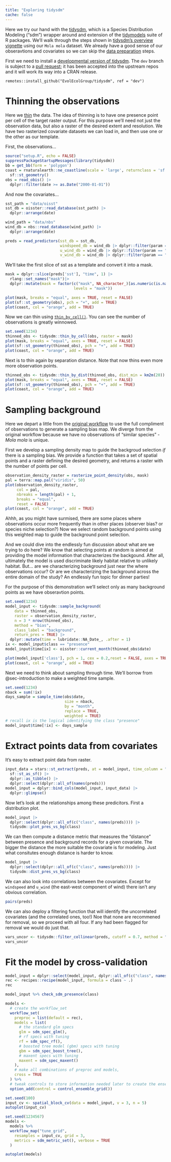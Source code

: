 ```yaml
---
title: "Exploring tidysdm"
cache: false
---
```


Here we try our hand with the [tidysdm](https://evolecolgroup.github.io/tidysdm/), which is a Species Distribution Modeling ("sdm") wrapper around and extension of  the [tidymodels](https://www.tidymodels.org/) suite of R packages. We'll walk through the steps shown in [tidysdm's overview vignette](https://evolecolgroup.github.io/tidysdm/articles/a0_tidysdm_overview.html) using our `Mola mola` dataset. We already have a good sense of our obseravtions and covariates so we can skip the [data preparation](https://evolecolgroup.github.io/tidysdm/articles/a0_tidysdm_overview.html#preparing-your-data) steps.

::: {.callout-important}
First we need to install a [developmental version of tidysdm](https://github.com/EvolEcolGroup/tidysdm).  The `dev` branch is subject to a [pull request](https://github.com/EvolEcolGroup/tidysdm/pull/57); it has been accepted into the upstream repos and it will work its way into a CRAN release.

```
remotes::install_github("EvolEcolGroup/tidysdm", ref = "dev")
```
:::

# Thinning the observations

Here we [thin](https://evolecolgroup.github.io/tidysdm/articles/a0_tidysdm_overview.html#thinning-step) the data.  The idea of thinning is to have one presence point per cell of the target raster output.  For this purpose we'll need not just the observation data, but also a raster of the desired extent and resolution. We have two rasterized covariate datasets we can load in, and then use one or the other as our template.

First, the observations...

```r
source("setup.R", echo = FALSE)
suppressPackageStartupMessages(library(tidysdm))
bb = get_bb(form = 'polygon')
coast = rnaturalearth::ne_coastline(scale = 'large', returnclass = 'sf') |>
  sf::st_geometry()
obs = read_obis() |>
  dplyr::filter(date >= as.Date("2000-01-01"))
```

And now the covariates...

```r
sst_path = "data/oisst"
sst_db = oisster::read_database(sst_path) |>
  dplyr::arrange(date)

wind_path = "data/nbs"
wind_db = nbs::read_database(wind_path) |>
  dplyr::arrange(date)

preds = read_predictors(sst_db = sst_db,
                        windspeed_db = wind_db |> dplyr::filter(param == "windspeed"),
                        u_wind_db = wind_db |> dplyr::filter(param == "u_wind"),
                        v_wind_db = wind_db |> dplyr::filter(param == "v_wind"))
```

We'll take the first slice of sst as a template and convert it into a mask.

```r
mask = dplyr::slice(preds['sst'], "time", 1) |>
  rlang::set_names("mask")|>
  dplyr::mutate(mask = factor(c("mask", NA_character_)[as.numeric(is.na(mask) + 1)],
                              levels = "mask"))

plot(mask, breaks = "equal", axes = TRUE, reset = FALSE)
plot(sf::st_geometry(obs), pch = "+", add = TRUE)
plot(coast, col = "orange", add = TRUE)
```

Now we can thin using [`thin_by_cell()`](https://evolecolgroup.github.io/tidysdm/reference/thin_by_cell.html).  You can see the number of observations is greatly winnowed.

```r
set.seed(1234)
thinned_obs <- tidysdm::thin_by_cell(obs, raster = mask)
plot(mask, breaks = "equal", axes = TRUE, reset = FALSE)
plot(sf::st_geometry(thinned_obs), pch = "+", add = TRUE)
plot(coast, col = "orange", add = TRUE)
```

Next is to thin again by separation distance. Note that now thins even more more observation points.

```r
thinned_obs <- tidysdm::thin_by_dist(thinned_obs, dist_min = km2m(20))
plot(mask, breaks = "equal", axes = TRUE, reset = FALSE)
plot(sf::st_geometry(thinned_obs), pch = "+", add = TRUE)
plot(coast, col = "orange", add = TRUE)
```

# Sampling background

Here we depart a little from the [original workflow](https://evolecolgroup.github.io/tidysdm/articles/a0_tidysdm_overview.html#thinning-step) to use the full compliment of observations to generate a sampling bias map. We diverge from the original workflow because we have no observations of "similar species" - *Mola mola* is unique.

First we develop a sampling density map to guide the backgroud selection *if* there is a sampling bias. We provide a function that takes a set of spatial points and a raster defining the desired geometry, and returns a raster with the number of points per cell.  

```r
observation_density_raster = rasterize_point_density(obs, mask)
pal = terra::map.pal("viridis", 50)
plot(observation_density_raster, 
     col = pal, 
     nbreaks = length(pal) + 1, 
     breaks = "equal", 
     reset = FALSE)
plot(coast, col = "orange", add = TRUE)     
```
Ahhh, as you might have surmised, there are some places where observations occur more frequently than in other places (observer bias? or species niche selection?) Now we select random background points using this weighted map to guide the background point selection.

::: {.callout-note}
And we could dive into the endlessly fun discussion about what are we trying to do here?  We know that selecting points at random is aimed at providing the model information that characterizes the backgound. After all, ultimately the model is used discriminate likely habitat relative to unlikely habitat.  But... are we characterizing background just near the where observations occur?  Or are we characterizing the background across the entire domain of the study? An endlessly fun topic for dinner parties!
:::


For the purpose of this demonstration we'll select only as many background points as we have obseravtion points. 
```r
set.seed(1234)
model_input <- tidysdm::sample_background(
    data = thinned_obs, 
    raster = observation_density_raster,
    n = 3 * nrow(thinned_obs),
    method = "bias",
    class_label = "background",
    return_pres = TRUE) |>
  dplyr::mutate(time = lubridate::NA_Date_, .after = 1)
ix <- model_input$class == "presence"
model_input$time[ix] <- oisster::current_month(thinned_obs$date)
```

```r
plot(model_input['class'], pch = 1, cex = 0.2,reset = FALSE, axes = TRUE)
plot(coast, col = "orange", add = TRUE)
```


Next we need to think about sampling through time. We'll borrow from @sec-introduction to make a weighted time sample. 

```r
set.seed(1234)
nback = sum(!ix)
days_sample = sample_time(obs$date, 
                          size = nback, 
                          by = "month", 
                          replace = TRUE, 
                          weighted = TRUE)
# recall ix is the logical identifying the class "presence"
model_input$time[!ix] <- days_sample
```

# Extract points data from covariates

It's easy to extract point data from raster.

```r
input_data = stars::st_extract(preds, at = model_input, time_column = "time") |>
  sf::st_as_sf() |>
  dplyr::as_tibble() |>
  dplyr::select(dplyr::all_of(names(preds)))
model_input = dplyr::bind_cols(model_input, input_data) |>
  dplyr::glimpse()
```
Now let's look at the relationships among these predicitors. First a distribution plot.

```r
model_input |>
  dplyr::select(dplyr::all_of(c("class", names(preds)))) |>
  tidysdm::plot_pres_vs_bg(class)
```
We can then compute a distance metric that measures the "distance" between presence and background records for a given covariate.  The bigger the distance the more suitable the covariate is for modeling. Just what consitutes enough distance is harder to know.  
```r
model_input |>
  dplyr::select(dplyr::all_of(c("class", names(preds)))) |>
  tidysdm::dist_pres_vs_bg(class)
```

We can also look into correlations between the covariates.  Except for `windspeed` and `u_wind` (the east-west component of wind) there isn't any obvious correlation.
```r
pairs(preds)
```
We can also deploy a filtering function that will identify the uncorrelated covariates (and the correlated ones, too!)  Noe that none are recommened for removal, so we proceed with all four.  If any had been flagged for removal we would do just that.

```r
vars_uncor <- tidysdm::filter_collinear(preds, cutoff = 0.7, method = "cor_caret")
vars_uncor
```

# Fit the model by cross-validation

```r
model_input = dplyr::select(model_input, dplyr::all_of(c("class", names(preds))))
rec <- recipes::recipe(model_input, formula = class ~ .)
rec
```

```r
model_input %>% check_sdm_presence(class)
```
```r
models <-
  # create the workflow_set
  workflow_set(
    preproc = list(default = rec),
    models = list(
      # the standard glm specs
      glm = sdm_spec_glm(),
      # rf specs with tuning
      rf = sdm_spec_rf(),
      # boosted tree model (gbm) specs with tuning
      gbm = sdm_spec_boost_tree(),
      # maxent specs with tuning
      maxent = sdm_spec_maxent()
    ),
    # make all combinations of preproc and models,
    cross = TRUE
  ) %>%
  # tweak controls to store information needed later to create the ensemble
  option_add(control = control_ensemble_grid())
```

```r
set.seed(100)
input_cv <- spatial_block_cv(data = model_input, v = 3, n = 5)
autoplot(input_cv)
```

```r
set.seed(1234567)
models <-
  models %>%
  workflow_map("tune_grid",
    resamples = input_cv, grid = 3,
    metrics = sdm_metric_set(), verbose = TRUE
  )
```
```r
autoplot(models)
```
